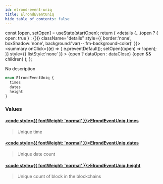 ```yaml
---
id: elrond-event-uniq
title: ElrondEventUniq
hide_table_of_contents: false
---
```







  const [open, setOpen] = useState(startOpen);
  return (
    <details {...(open ? { open: true } : {})} className="details" style={{ border:'none', boxShadow:'none', background:'var(--ifm-background-color)' }}>
      <summary
        onClick={(e) => {
          e.preventDefault();
          setOpen((open) => !open);
        }}
        style={{ listStyle:'none' }}
      >
      {open ? dataOpen : dataClose}
      </summary>
      {open && children}
    </details>
  );
};








No description


```graphql
enum ElrondEventUniq {
  times
  dates
  height
}
```




### Values

#### [<code style={{ fontWeight: 'normal' }}>ElrondEventUniq.<b>times</b></code>](#)  
> 
> 
> Unique time
> 

#### [<code style={{ fontWeight: 'normal' }}>ElrondEventUniq.<b>dates</b></code>](#)  
> 
> 
> Unique date count
> 

#### [<code style={{ fontWeight: 'normal' }}>ElrondEventUniq.<b>height</b></code>](#)  
> 
> 
> Unique count of block in the blockchains
> 



